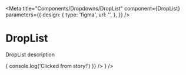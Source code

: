 
<Meta
  title="Components/Dropdowns/DropList"
  component={DropList}
  parameters={{
    design: {
      type: 'figma',
      url: '',
    },
  }}
/>

# DropList

DropList description

<Canvas>
  <Story name="default">
    <DropList
      toggler={
        <Select
          onClick={() => {
            console.log('Clicked from story!')
          }}
        />
      }
    />
  </Story>
</Canvas>
